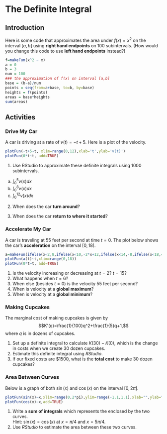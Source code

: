 # The Definite Integral

## Introduction

Here is some code that approximates the area under $f(x)=x^2$ on the interval $[a,b]$ using **right hand endpoints** on 100 subintervals. (How would you change this code to use **left hand endpoints** instead?)

```r
f=makeFun(x^2 ~ x)
a = 0
b = 3
num = 100
### the approximation of f(x) on interval [a,b]
base = (b-a)/num
points = seq(from=a+base, to=b, by=base)
heights = f(points)
areas = base*heights
sum(areas)
```

## Activities

### Drive My Car

A car is driving at a rate of $v(t)=-t+5$. Here is a plot of the velocity.

```r
plotFun(-t+5~t, xlim=range(0,12),xlab='t',ylab='v(t)')
plotFun(0*t~t, add=TRUE)
```


1. Use RStudio to approximate these definite integrals using 1000 subintervals.
  a. $\displaystyle{\int_0^5 v(x)dx}$
  b. $\displaystyle{\int_0^8 v(x)dx}$
  c. $\displaystyle{\int_0^{12} v(x)dx}$

2. When does the car **turn around**? 

3. When does the car **return to where it started**? 


### Accelerate My Car

A car is traveling at 55 feet per second at time $t=0$. The plot below shows the car's **acceleration** on the interval $[0,18]$.

```r
a=makeFun(ifelse(x<2,8,ifelse(x<10,-2*x+12,ifelse(x<14,-8,ifelse(x<18,4*x-64,8))))~x)
plotFun(a(t)~t,xlim=range(0,18))
plotFun(0*t~t, add=TRUE)
```

1. Is the velocity increasing or decreasing at $t=2$? $t=15$? 
2. What happens when $t=6$?
3. When else (besides $t=0$) is the velocity 55 feet per second?
4. When is velocity at a **global maximum**? 
5. When is velocity at a **global minimum**? 





### Making Cupcakes

The marginal cost of making cupcakes is given by $$K'(q)=\frac{1}{100}q^2+\frac{1}{5}q+1,$$ 
where $q$ is in dozens of cupcakes. 

1. Set up a definite integral to calculate $K(30)-K(0)$, which is the change in costs when we create 30 dozen cupcakes.
2. Estimate this definite integral using *RStudio*. 
3. If our fixed costs are \$1500, what is the **total cost** to make 30 dozen cupcakes? 

### Area Between Curves

Below is a graph of both $\sin(x)$ and $\cos(x)$ on the interval $[0,2\pi]$. 



```r
plotFun(sin(x)~x,xlim=range(0,2*pi),ylim=range(-1.1,1.1),xlab="",ylab="")
plotFun(cos(x)~x,add=TRUE)
```

1. Write a **sum of integrals** which represents the \emph{area} enclosed by the two curves.   
Hint: $\sin(x) = \cos(x)$ at $x=\pi/4$ and $x=5\pi/4$.
2. Use *RStudio* to estimate the area between these two curves.


<!--
## Solutions


### Drive My Car

1. We approximate these definite integrals using 1000 subintervals.
  a. $\displaystyle{\int_0^5 v(x)dx}$
  
```r
f=makeFun(-t+5 ~ t)
a = 0
b = 5
num = 1000
### the approximation of f(x) on interval [a,b]
base = (b-a)/num
points = seq(from=a+base, to=b, by=base)
heights = f(points)
areas = base*heights
sum(areas)
```  
  
  b. $\displaystyle{\int_0^8 v(x)dx}$
  
```r
f=makeFun(-t+5 ~ t)
a = 0
b = 8
num = 1000
### the approximation of f(x) on interval [a,b]
base = (b-a)/num
points = seq(from=a+base, to=b, by=base)
heights = f(points)
areas = base*heights
sum(areas)
```   
  c. $\displaystyle{\int_0^{12} v(x)dx}$


```r
f=makeFun(-t+5 ~ t)
a = 0
b = 12
num = 1000
### the approximation of f(x) on interval [a,b]
base = (b-a)/num
points = seq(from=a+base, to=b, by=base)
heights = f(points)
areas = base*heights
sum(areas)
``` 


2. The car turns around at $t=5$. We have $v(t) > 0$ for $t < 5$ and $v(t) < 0$ for $t > 5$. 

3. We must look at the signed area. When is the (positive) area above the $x$-axis equal to the (negative) area below the $x$-axis? This happens at $t=12$. So this is the time that the car returns to where it started.

### Accelerate My Car

*See the class slides for a visual explanation of this problem. Here is a descriptive solution.*

1. The car's velocity is **increasing** at $t=2$ because acceleration is positive. The car's velocity is **decreasing** at $t=15$ because acceleration is negative 

2. At $t=6$, the acceleration is zero. We accelerate up to this point, and we decelerate after this point. So it is a local maximum for velocity.
3. The velocity is 55 feet per second at $t=12$ because the area above the $x$-axis (positive acceleration so far) equals the area below the $x$-axis (negative acceleration so far).
4. The **maximum** velocity occurs at $t=6$? The car accelerates for the first 6 seconds. Then it decelerates for the next 10 seconds (until $t=16$). Then it accelerates again for 2 seconds. However by $t=18$, the total deceleration (area below the $x$-axis) is more than the total acceleration.
5. The **minimum** velocity occurs at $t=12$. This is when we've seen the most deceleration, and we've decelerated more than we've accelerated.



### Making Cupcakes

The marginal cost of making cupcakes is given by $$K'(q)=\frac{1}{100}q^2+\frac{1}{5}q+1,$$ 
where $q$ is in dozens of cupcakes. 

1. By the Fundamental Theorem of Calculus, the definite integral that calculates $K(30)-K(0)$ is

$$\int_0^{30} K'(q) dq = \int_0^{30} \left( \frac{1}{100}q^2+\frac{1}{5}q+1 \right) dq 
$$

2. Here is our *RStudio* estimate. 

```r
f=makeFun(1/100 * q^2 + 1/5*q + 1 ~ q)
a = 0
b = 30
num = 100000
### the approximation of f(x) on interval [a,b]
base = (b-a)/num
points = seq(from=a+base, to=b, by=base)
heights = f(points)
areas = base*heights
sum(areas)
```

3. The total costs are approximate $1500+210$, which is the sum of our fixed costs and our production costs.

### Area Between Curves





1. The sine curve is above the cosine curve. So the area is
$$\displaystyle{\int_{\pi/4}^{5\pi/4} ( \sin(x) - \cos(x)) dx}.$$

2. Our *RStudio* estimate is

```r
f=makeFun(sin(x) - cos(x) ~ x)
a = pi/4
b = 5* pi /4
num = 100000
### the approximation of f(x) on interval [a,b]
base = (b-a)/num
points = seq(from=a+base, to=b, by=base)
heights = f(points)
areas = base*heights
sum(areas)
```
-->

